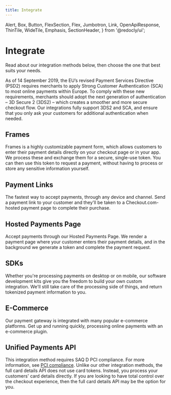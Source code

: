 ```yaml
---
title: Integrate
---
```

  Alert,
  Box,
  Button,
  FlexSection,
  Flex,
  Jumbotron,
  Link,
  OpenApiResponse,
  ThinTile,
  WideTile,
  Emphasis,
  SectionHeader,
 } from '@redocly/ui';


# Integrate
 Read about our integration methods below, then choose the one that best suits your needs.

<Information type="tip" header="Update your integration to support SCA">
    As of 14 September 2019, the EU’s revised Payment Services Directive (PSD2) requires merchants to apply Strong Customer Authentication (SCA) to most online payments within Europe. To comply with these new requirements, merchants should adopt the next generation of authentication – 3D Secure 2 (3DS2) – which creates a smoother and more secure checkout flow. Our integrations fully support 3DS2 and SCA, and ensure that you only ask your customers for additional authentication when needed.
</Information>

## Frames
Frames is a highly customizable payment form, which allows customers to enter their payment details directly on your checkout page or in your app. We process these and exchange them for a secure, single-use token. You can then use this token to request a payment, without having to process or store any sensitive information yourself.

## Payment Links
The fastest way to accept payments, through any device and channel. Send a payment link to your customer and they'll be taken to a Checkout.com-hosted payment page to complete their purchase.

## Hosted Payments Page
Accept payments through our Hosted Payments Page. We render a payment page where your customer enters their payment details, and in the background we generate a token and complete the payment request.

## SDKs
Whether you're processing payments on desktop or on mobile, our software development kits give you the freedom to build your own custom integration. We'll still take care of the processing side of things, and return tokenized payment information to you.

## E-Commerce
Our payment gateway is integrated with many popular e-commerce platforms. Get up and running quickly, processing online payments with an e-commerce plugin.

## Unified Payments API

<Information type="warning">
   This integration method requires SAQ D PCI compliance. For more information, see <a href="https://docs.checkout.com/risk-management/pci-compliance">PCI compliance</a>.
</Information>
Unlike our other integration methods, the full card details API does not use card tokens. Instead, you process your customers' card details directly. If you are looking to have total control over the checkout experience, then the full card details API may be the option for you.


